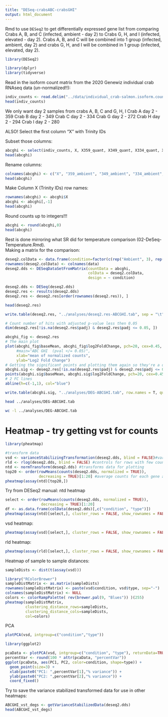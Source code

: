 ```yaml
---
title: "DESeq-crabsABC-crabsGHI"
output: html_document
---
```

Rmd to use `DESeq2` to get differentially expressed gene list from comparing Crabs A, B, and C (infected, ambient - day 2) to Crabs G, H, and I (infected, elevated - day 2). Crabs A, B, and C will be combined into 1 group (infected, ambient, day 2) and crabs G, H, and I will be combined in 1 group (infected, elevated, day 2). 

```r
library(DESeq2)
```

```r
library(dplyr)
library(tidyverse)
```


Read in the isoform count matrix from the 2020 Genewiz individual crab RNAseq data (un-normalized!!):
```r
indiv_counts <- read.delim("../data/individual_crab-salmon.isoform.counts.matrix")
head(indiv_counts)
```

We only want day 2 samples from crabs A, B, C and G, H, I
Crab A day 2 - 359
Crab B day 2 - 349
Crab C day 2 - 334
Crab G day 2 - 272
Crab H day 2 - 294
Crab I day 2 - 280 

ALSO! Select the first column "X" with Trinity IDs

Subset those columns:
```r
abcghi <- select(indiv_counts, X, X359_quant, X349_quant, X334_quant, X272_quant, X294_quant, X280_quant)
head(abcghi)
```

Rename columns: 
```r
colnames(abcghi) <- c("X", "359_ambient", "349_ambient", "334_ambient", "272_elevated", "294_elevated", "280_elevated")
head(abcghi)
```

Make Column X (Trinity IDs) row names:
```r
rownames(abcghi) <- abcghi$X
abcghi <- abcghi[,-1]
head(abcghi)
```

Round counts up to integers!!!
```r
abcghi <- round(abcghi,0)
head(abcghi)
```

Rest is done mirroring what SR did for temperature comparison (02-DeSeq-Temperature.Rmd).        
Making a matrix for the comparison: 
```r
deseq2.colData <- data.frame(condition=factor(c(rep("Ambient", 3), rep("Elevated", 3))), type=factor(rep("paired-end", 6)))
rownames(deseq2.colData) <- colnames(data)
deseq2.dds <- DESeqDataSetFromMatrix(countData = abcghi,
                                     colData = deseq2.colData, 
                                     design = ~ condition)
```


```r
deseq2.dds <- DESeq(deseq2.dds)
deseq2.res <- results(deseq2.dds)
deseq2.res <- deseq2.res[order(rownames(deseq2.res)), ]
```

```r
head(deseq2.res)
```

```r
write.table(deseq2.res, "../analyses/deseq2.res-ABCGHI.tab", sep = "\t", row.names = T, quote = FALSE, col.names = TRUE)
```

```r
# Count number of hits with adjusted p-value less then 0.05
dim(deseq2.res[!is.na(deseq2.res$padj) & deseq2.res$padj <= 0.05, ])
```

```r
abcghi_fig <- deseq2.res
# The main plot
plot(abcghi_fig$baseMean, abcghi_fig$log2FoldChange, pch=20, cex=0.45, ylim=c(-15, 15), log="x", col="darkgray",
     #main="ABC GHI  (pval </= 0.05)",
     xlab="mean of normalized counts",
     ylab="Log2 Fold Change")
# Getting the significant points and plotting them again so they're a different color
abcghi.sig <- deseq2.res[!is.na(deseq2.res$padj) & deseq2.res$padj <= 0.05, ]
points(abcghi.sig$baseMean, abcghi.sig$log2FoldChange, pch=20, cex=0.45, col="red")
# 2 FC lines
abline(h=c(-1,1), col="blue")
```

```r
write.table(abcghi.sig, "../analyses/DEG-ABCGHI.tab", row.names = T, quote = FALSE, sep = '\t')
```

```bash
head ../analyses/DEG-ABCGHI.tab
```
```bash
wc -l ../analyses/DEG-ABCGHI.tab
```

# Heatmap - try getting vst for counts
```r
library(pheatmap)
```

```r
#transform data 
vsd <- varianceStabilizingTransformation(deseq2.dds, blind = FALSE)#variance stabilizing transoformation
rld <- rlog(deseq2.dds, blind = FALSE) #controls for rows with few counts
ntd <- normTransform(deseq2.dds) #transforms data for plotting
top20 <- order(rowMeans(counts(deseq2.dds, normalized = TRUE)),
               decreasing = TRUE)[1:20] #average counts for each gene and select top 20 most abundant genes
pheatmap(assay(ntd)[top20,])
```

Try from DESeq2 manual: ntd heatmap
```r
select <- order(rowMeans(counts(deseq2.dds, normalized = TRUE)),
                decreasing = TRUE)[1:20]
df <- as.data.frame(colData(deseq2.dds)[,c("condition", "type")])
pheatmap(assay(ntd)[select,], cluster_rows = FALSE, show_rownames = FALSE, cluter_cols= FALSE, annotation_col = df)
```

vsd heatmap:
```r
pheatmap(assay(vsd)[select,], cluster_rows = FALSE, show_rownames = FALSE, cluster_cols = FALSE, annotation_col = df)
```
rld heatmap:
```r
pheatmap(assay(rld)[select,], cluster_rows = FALSE, show_rownames = FALSE, cluster_cols = FALSE, annotation_col = df)
```
Heatmap of sample to sample distances:
```r
sampleDists <- dist(t(assay(vsd)))
```

```r
library("RColorBrewer")
sampleDistMatrix <- as.matrix(sampleDists)
rownames(sampleDistMatrix) <- paste(vsd$condition, vsd$type, sep="-")
colnames(sampleDistMatrix) <- NULL
colors <- colorRampPalette( rev(brewer.pal(9, "Blues")) )(255)
pheatmap(sampleDistMatrix,
         clustering_distance_rows=sampleDists,
         clustering_distance_cols=sampleDists,
         col=colors)
```

PCA 
```r
plotPCA(vsd, intgroup=c("condition","type"))
```
```r
library(ggplot2)
```

```r
pcaData <- plotPCA(vsd, intgroup=c("condition", "type"), returnData=TRUE)
percentVar <- round(100 * attr(pcaData, "percentVar"))
ggplot(pcaData, aes(PC1, PC2, color=condition, shape=type)) +
  geom_point(size=3) +
  xlab(paste0("PC1: ",percentVar[1],"% variance")) +
  ylab(paste0("PC2: ",percentVar[2],"% variance")) + 
  coord_fixed()
``` 

Try to save the variance stabilized transformed data for use in other heatmaps: 
```r
ABCGHI_vst_degs <- getVarianceStabilizedData(deseq2.dds)
head(ABCGHI_vst_degs)
```

